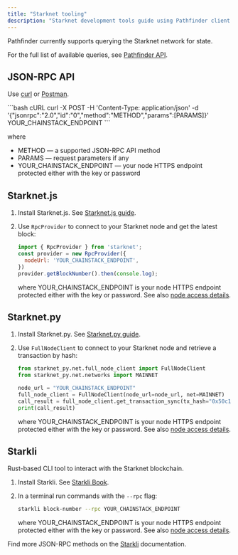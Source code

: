 ```yaml
---
title: "Starknet tooling"
description: "Starknet development tools guide using Pathfinder client. Includes Starknet.js, Starknet.py, Starkli CLI, and JSON-RPC API examples for blockchain interaction."
---
```


Pathfinder currently supports querying the Starknet network for state.

For the full list of available queries, see [Pathfinder API](https://github.com/eqlabs/pathfinder#api).

## JSON-RPC API

Use [curl](https://curl.haxx.se) or [Postman](https://www.getpostman.com).

<CodeGroup>
  ```bash cURL
  curl -X POST -H 'Content-Type: application/json' -d '{"jsonrpc":"2.0","id":"0","method":"METHOD","params":[PARAMS]}' YOUR_CHAINSTACK_ENDPOINT
  ```
</CodeGroup>

where

* METHOD — a supported JSON-RPC API method
* PARAMS — request parameters if any
* YOUR\_CHAINSTACK\_ENDPOINT — your node HTTPS endpoint protected either with the key or password

## Starknet.js

1. Install Starknet.js. See [Starknet.js guide](https://www.starknetjs.com).

2. Use `RpcProvider` to connect to your Starknet node and get the latest block:

   ```javascript
   import { RpcProvider } from 'starknet';
   const provider = new RpcProvider({
     nodeUrl: 'YOUR_CHAINSTACK_ENDPOINT',
   })
   provider.getBlockNumber().then(console.log);
   ```

   where YOUR_CHAINSTACK_ENDPOINT is your node HTTPS endpoint protected either with the key or password. See also [node access details](/docs/manage-your-node#view-node-access-and-credentials).

## Starknet.py

1. Install Starknet.py. See [Starknet.py guide](https://Starknetpy.readthedocs.io/en/latest/installation.html).

2. Use `FullNodeClient` to connect to your Starknet node and retrieve a transaction by hash:

   ```python
   from starknet_py.net.full_node_client import FullNodeClient
   from starknet_py.net.networks import MAINNET

   node_url = "YOUR_CHAINSTACK_ENDPOINT"
   full_node_client = FullNodeClient(node_url=node_url, net=MAINNET)
   call_result = full_node_client.get_transaction_sync(tx_hash="0x50c1941ab13ccc5d9785ceda1d0d7a47be01865eecb795a62f4e589ddca0258")
   print(call_result)
   ```

   where YOUR_CHAINSTACK_ENDPOINT is your node HTTPS endpoint protected either with the key or password. See also [node access details](/docs/manage-your-node#view-node-access-and-credentials).

## Starkli

Rust-based CLI tool to interact with the Starknet blockchain.

1. Install Starkli. See [Starkli Book](https://book.starkli.rs/installation).

2. In a terminal run commands with the `--rpc` flag:

   ```bash
   starkli block-number --rpc YOUR_CHAINSTACK_ENDPOINT
   ```

   where YOUR_CHAINSTACK_ENDPOINT is your node HTTPS endpoint protected either with the key or password. See also [node access details](/docs/manage-your-node#view-node-access-and-credentials).

Find more JSON-RPC methods on the [Starkli](https://book.starkli.rs/providers) documentation.
